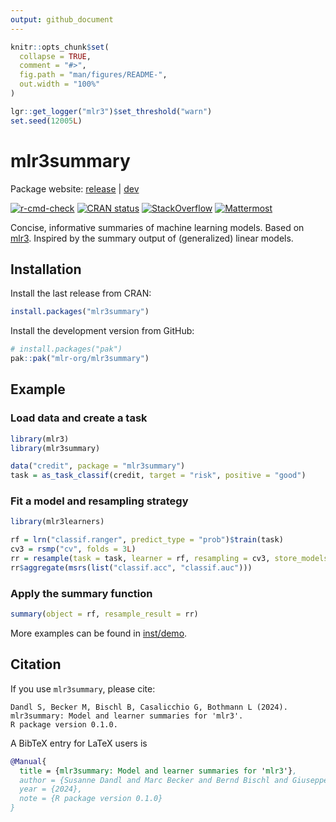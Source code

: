 ```yaml
---
output: github_document
---
```


<!-- README.md is generated from README.Rmd. Please edit that file -->

```r
knitr::opts_chunk$set(
  collapse = TRUE,
  comment = "#>",
  fig.path = "man/figures/README-",
  out.width = "100%"
)

lgr::get_logger("mlr3")$set_threshold("warn")
set.seed(12005L)
```

# mlr3summary

Package website: [release](https://mlr3summary.mlr-org.com/) \| [dev](https://mlr3summary.mlr-org.com/dev/)

<!-- badges: start -->
[![r-cmd-check](https://github.com/mlr-org/mlr3summary/actions/workflows/rcmdcheck.yaml/badge.svg)](https://github.com/mlr-org/mlr3summary/actions/workflows/rcmdcheck.yaml)
[![CRAN status](https://www.r-pkg.org/badges/version/mlr3summary)](https://CRAN.R-project.org/package=mlr3summary)
[![StackOverflow](https://img.shields.io/badge/stackoverflow-mlr3-orange.svg)](https://stackoverflow.com/questions/tagged/mlr3)
[![Mattermost](https://img.shields.io/badge/chat-mattermost-orange.svg)](https://lmmisld-lmu-stats-slds.srv.mwn.de/mlr_invite/)
<!-- badges: end -->

Concise, informative summaries of machine learning models.
Based on [mlr3](https://github.com/mlr-org/mlr3).
Inspired by the summary output of (generalized) linear models.

## Installation

Install the last release from CRAN:

```r
install.packages("mlr3summary")
```

Install the development version from GitHub:

```r
# install.packages("pak")
pak::pak("mlr-org/mlr3summary")
```

## Example

### Load data and create a task

```r
library(mlr3)
library(mlr3summary)

data("credit", package = "mlr3summary")
task = as_task_classif(credit, target = "risk", positive = "good")
```

### Fit a model and resampling strategy

```r
library(mlr3learners)

rf = lrn("classif.ranger", predict_type = "prob")$train(task)
cv3 = rsmp("cv", folds = 3L)
rr = resample(task = task, learner = rf, resampling = cv3, store_models = TRUE)
rr$aggregate(msrs(list("classif.acc", "classif.auc")))
```

### Apply the summary function

```r
summary(object = rf, resample_result = rr)
```

More examples can be found in [inst/demo](./inst/demo).

## Citation

If you use `mlr3summary`, please cite:

```
Dandl S, Becker M, Bischl B, Casalicchio G, Bothmann L (2024).
mlr3summary: Model and learner summaries for 'mlr3'.
R package version 0.1.0.
```

A BibTeX entry for LaTeX users is

```bibtex
@Manual{
  title = {mlr3summary: Model and learner summaries for 'mlr3'},
  author = {Susanne Dandl and Marc Becker and Bernd Bischl and Giuseppe Casalicchio and Ludwig Bothmann},
  year = {2024},
  note = {R package version 0.1.0}
}
```
